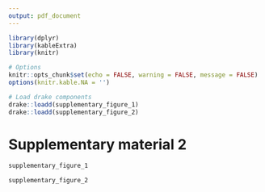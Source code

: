 ```yaml
---
output: pdf_document
---
```

```r
library(dplyr)
library(kableExtra)
library(knitr)

# Options
knitr::opts_chunk$set(echo = FALSE, warning = FALSE, message = FALSE)
options(knitr.kable.NA = '')

# Load drake components
drake::loadd(supplementary_figure_1)
drake::loadd(supplementary_figure_2)
```

# Supplementary material 2 {-}

```r
supplementary_figure_1
```

\vspace{4em}

```r
supplementary_figure_2
```
